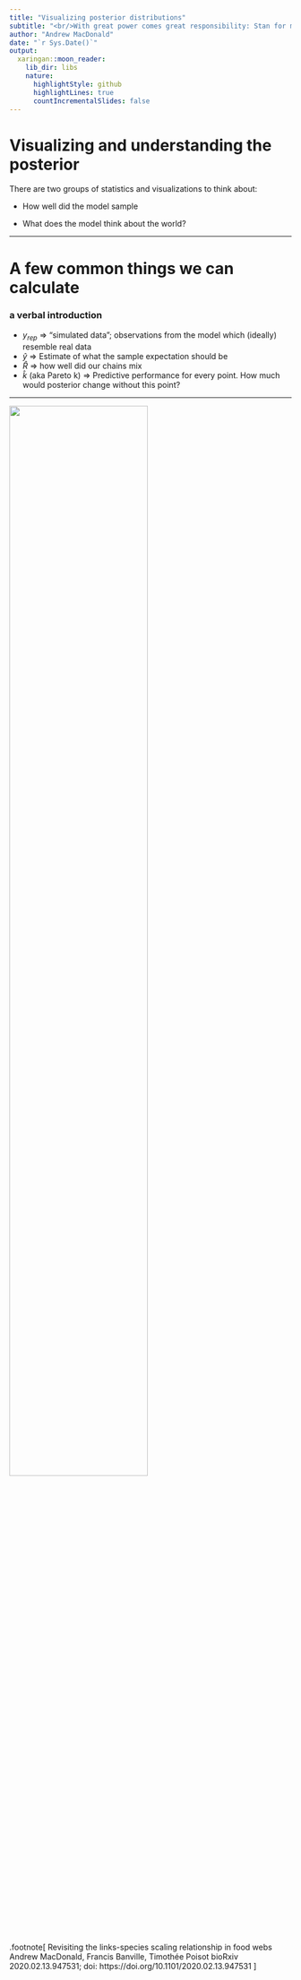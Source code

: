 ```yaml
---
title: "Visualizing posterior distributions"
subtitle: "<br/>With great power comes great responsibility: Stan for modern ecological modelling"
author: "Andrew MacDonald"
date: "`r Sys.Date()`"
output:
  xaringan::moon_reader:
    lib_dir: libs
    nature:
      highlightStyle: github
      highlightLines: true
      countIncrementalSlides: false
---
```


# Visualizing and understanding the posterior

There are two groups of statistics and visualizations to think about:

* How well did the model sample

* What does the model think about the world?

---

# A few common things we can calculate 
### a verbal introduction

* $y_{rep}$ => "simulated data"; observations from the model which (ideally) resemble real data
* $\hat{y}$ => Estimate of what the sample expectation should be
* $\hat{R}$ => how well did our chains mix
* $\hat{k}$ (aka Pareto k) => Predictive performance for every point. How much would posterior change without this point? 

---


<img src="img/many_insects.png" style="width: 70%" />

.footnote[ Revisiting the links-species scaling relationship in food webs
Andrew MacDonald, Francis Banville, Timothée Poisot
bioRxiv 2020.02.13.947531; doi: https://doi.org/10.1101/2020.02.13.947531 ]